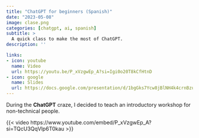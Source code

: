 ```yaml
---
title: "ChatGPT for beginners (Spanish)"
date: "2023-05-08"
image: clase.png
categories: [chatgpt, ai, spanish]
subtitle: >
  A quick class to make the most of ChatGPT.
description: ''

links:
- icon: youtube
  name: Video
  url: https://youtu.be/P_xVzgwEp_A?si=Igi0o20T8kCfHtnD
- icon: google
  name: Slides
  url: https://docs.google.com/presentation/d/1bgGks7Ycw8jBlNH4k4crnBzuQTDSRZe789YxlEVUGkM/edit#slide=id.gc6fa3c898_0_0
---
```


During the **ChatGPT** craze, I decided to teach an introductory workshop for non-technical people.

{{< video https://www.youtube.com/embed/P_xVzgwEp_A?si=TQcU3QqVlp6T0kau >}}

